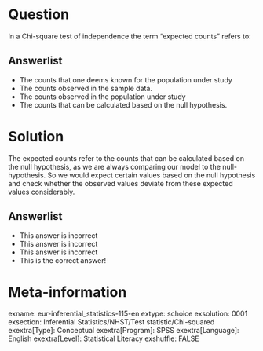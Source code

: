 Question
========
In a Chi-square test of independence the term “expected counts” refers to:

Answerlist
----------
* The counts that one deems known for the population under study
* The counts observed in the sample data.
* The counts observed in the population under study
* The counts that can be calculated based on the null hypothesis.


Solution
========
The expected counts refer to the counts that can be calculated based on the null hypothesis, as we are always comparing our model to the null-hypothesis. So we would expect certain values based on the null hypothesis and check whether the observed values deviate from these expected values considerably.

Answerlist
----------
* This answer is incorrect
* This answer is incorrect
* This answer is incorrect
* This is the correct answer!


Meta-information
================
exname: eur-inferential_statistics-115-en
extype: schoice
exsolution: 0001
exsection: Inferential Statistics/NHST/Test statistic/Chi-squared
exextra[Type]: Conceptual
exextra[Program]: SPSS
exextra[Language]: English
exextra[Level]: Statistical Literacy
exshuffle: FALSE
